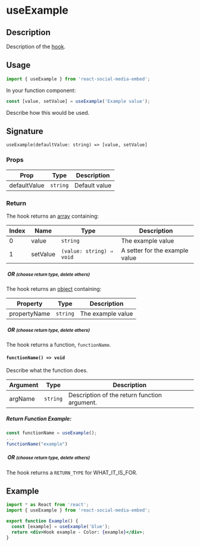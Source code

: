 
<Meta title="Hooks/useExample" />

<h1>useExample</h1>

## Description

Description of the [hook](https://reactjs.org/docs/hooks-intro.html).

## Usage

```jsx
import { useExample } from 'react-social-media-embed';
```

In your function component:

```jsx
const [value, setValue] = useExample('Example value');
```

Describe how this would be used.

## Signature

`useExample(defaultValue: string) => [value, setValue]`

### Props

| Prop         | Type     | Description   |
| ------------ | -------- | ------------- |
| defaultValue | `string` | Default value |

### Return

The hook returns an [array](https://developer.mozilla.org/en-US/docs/Web/JavaScript/Reference/Global_Objects/Array) containing:

| Index | Name     | Type                     | Description                    |
| ----- | -------- | ------------------------ | ------------------------------ |
| 0     | value    | `string`                 | The example value              |
| 1     | setValue | `(value: string) ⇒ void` | A setter for the example value |

<h5 style={{ color: 'red', background: 'yellow' }}>
  &nbsp;OR <small>(choose return type, delete others)</small>
</h5>

The hook returns an [object](https://developer.mozilla.org/en-US/docs/Web/JavaScript/Reference/Global_Objects/Object) containing:

| Property     | Type     | Description       |
| ------------ | -------- | ----------------- |
| propertyName | `string` | The example value |

<h5 style={{ color: 'red', background: 'yellow' }}>
  &nbsp;OR <small>(choose return type, delete others)</small>
</h5>

The hook returns a function, `functionName`.

#### `functionName() => void`

Describe what the function does.

| Argument | Type     | Description                                  |
| -------- | -------- | -------------------------------------------- |
| argName  | `string` | Description of the return function argument. |

##### Return Function Example:

```jsx
const functionName = useExample();
...
functionName("example")
```

<h5 style={{ color: 'red', background: 'yellow' }}>
  &nbsp;OR <small>(choose return type, delete others)</small>
</h5>

The hook returns a `RETURN_TYPE` for WHAT_IT_IS_FOR.

## Example

```jsx
import * as React from 'react';
import { useExample } from 'react-social-media-embed';

export function Example() {
  const [example] = useExample('blue');
  return <div>Hook example - Color: {example}</div>;
}
```
